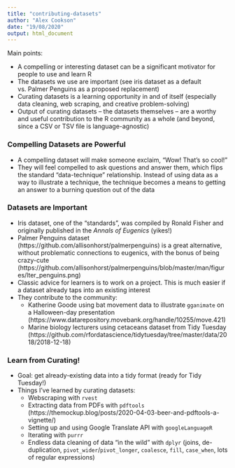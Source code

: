 ```yaml
---
title: "contributing-datasets"
author: "Alex Cookson"
date: "19/08/2020"
output: html_document
---
```


Main points:

- A compelling or interesting dataset can be a significant motivator for people to use and learn R
- The datasets we use are important (see iris dataset as a default vs. Palmer Penguins as a proposed replacement)
- Curating datasets is a learning opportunity in and of itself (especially data cleaning, web scraping, and creative problem-solving)
- Output of curating datasets -- the datasets themselves -- are a worthy and useful contribution to the R community as a whole (and beyond, since a CSV or TSV file is language-agnostic)


### Compelling Datasets are Powerful

- A compelling dataset will make someone exclaim, "Wow! That's so cool!"
- They will feel compelled to ask questions and answer them, which flips the standard "data-technique" relationship. Instead of using data as a way to illustrate a technique, the technique becomes a means to getting an answer to a burning question out of the data


### Datasets are Important

- Iris dataset, one of the "standards", was compiled by Ronald Fisher and originally published in the *Annals of Eugenics* (yikes!)
- Palmer Penguins dataset (https://github.com/allisonhorst/palmerpenguins) is a great alternative, without problematic connections to eugenics, with the bonus of being crazy-cute (https://github.com/allisonhorst/palmerpenguins/blob/master/man/figures/lter_penguins.png)
- Classic advice for learners is to work on a project. This is much easier if a dataset already taps into an existing interest
- They contribute to the community:
    - Katherine Goode using bat movement data to illustrate `gganimate` on a Halloween-day presentation (https://www.datarepository.movebank.org/handle/10255/move.421)
    - Marine biology lecturers using cetaceans dataset from Tidy Tuesday (https://github.com/rfordatascience/tidytuesday/tree/master/data/2018/2018-12-18)


### Learn from Curating!

- Goal: get already-existing data into a tidy format (ready for Tidy Tuesday!)
- Things I've learned by curating datasets:
    - Webscraping with `rvest`
    - Extracting data from PDFs with `pdftools` (https://themockup.blog/posts/2020-04-03-beer-and-pdftools-a-vignette/)
    - Setting up and using Google Translate API with `googleLanguageR`
    - Iterating with `purrr`
    - Endless data cleaning of data "in the wild" with `dplyr` (joins, de-duplication, `pivot_wider`/`pivot_longer`, `coalesce`, `fill`, `case_when`, lots of regular expressions)
